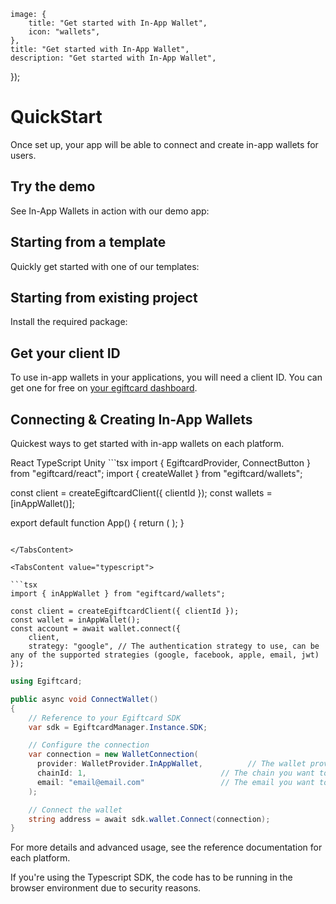 
	image: {
		title: "Get started with In-App Wallet",
		icon: "wallets",
	},
	title: "Get started with In-App Wallet",
	description: "Get started with In-App Wallet",
});

# QuickStart

Once set up, your app will be able to connect and create in-app wallets for users.

## Try the demo

See In-App Wallets in action with our demo app:

<OpenSourceCard
	title="CatAttack"
	description="In-App Wallet Demo App"
	href="https://catattack.egiftcard.cc"
/>

## Starting from a template

Quickly get started with one of our templates:

<OpenSourceCard
	title="In-app wallets with gasless transactions (account abstraction)"
	description="A starter kit for building in-app wallets with smart contract integrations."
	href="https://github.com/egiftcard-example/embedded-smart-wallet"
	tag="v4 SDK"
/>

## Starting from existing project

Install the required package:

<InstallTabs
	npm="npm i egiftcard"
	yarn="yarn add egiftcard"
	pnpm="pnpm i egiftcard"
	bun="bun i egiftcard"
/>

## Get your client ID

To use in-app wallets in your applications, you will need a client ID. You can get one for free on [your egiftcard dashboard](https://egiftcard.cc/create-api-key).

## Connecting & Creating In-App Wallets

Quickest ways to get started with in-app wallets on each platform.

<Tabs defaultValue="react">

<TabsList>
	<TabsTrigger value="react">React</TabsTrigger>
	<TabsTrigger value="typescript">TypeScript</TabsTrigger>
	<TabsTrigger value="unity">Unity</TabsTrigger>
</TabsList>

<TabsContent value="react">
```tsx
import { EgiftcardProvider, ConnectButton } from "egiftcard/react";
import { createWallet } from "egiftcard/wallets";

const client = createEgiftcardClient({ clientId });
const wallets = [inAppWallet()];

export default function App() {
	return (
		<EgiftcardProvider>
			<ConnectButton client={client} wallets={wallets} />
		</EgiftcardProvider>
	);
}
```

</TabsContent>

<TabsContent value="typescript">

```tsx
import { inAppWallet } from "egiftcard/wallets";

const client = createEgiftcardClient({ clientId });
const wallet = inAppWallet();
const account = await wallet.connect({
	client,
	strategy: "google", // The authentication strategy to use, can be any of the supported strategies (google, facebook, apple, email, jwt)
});
```

</TabsContent>

<TabsContent value="unity">

```c#
using Egiftcard;

public async void ConnectWallet()
{
    // Reference to your Egiftcard SDK
    var sdk = EgiftcardManager.Instance.SDK;

    // Configure the connection
    var connection = new WalletConnection(
      provider: WalletProvider.InAppWallet,          // The wallet provider you want to connect to (Required)
      chainId: 1,                              // The chain you want to connect to (Required)
      email: "email@email.com"                 // The email you want to authenticate with (Required)
    );

    // Connect the wallet
    string address = await sdk.wallet.Connect(connection);
}
```

</TabsContent>
</Tabs>

For more details and advanced usage, see the reference documentation for each platform.

<Callout variant='info' title="Note">

If you're using the Typescript SDK, the code has to be running in the browser environment due to security reasons.

</Callout>
